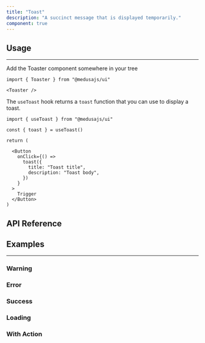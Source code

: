 ```yaml
---
title: "Toast"
description: "A succinct message that is displayed temporarily."
component: true
---
```


<ComponentExample name="toaster-demo" />

## Usage

---

Add the Toaster component somewhere in your tree

```tsx
import { Toaster } from "@medusajs/ui"
```

```tsx
<Toaster />
```

The `useToast` hook returns a `toast` function that you can use to display a toast.

```tsx
import { useToast } from "@medusajs/ui"
```

```tsx
const { toast } = useToast()

return (

  <Button 
    onClick={() => 
      toast({ 
        title: "Toast title",
        description: "Toast body",
      })
    }
  >
    Trigger
  </Button>
)
```

## API Reference

<ComponentReference mainComponent="Toast" />

## Examples

---

### Warning

<ComponentExample name="toaster-warning" />

### Error

<ComponentExample name="toaster-error" />

### Success

<ComponentExample name="toaster-success" />

### Loading

<ComponentExample name="toaster-loading" />

### With Action

<ComponentExample name="toaster-with-action" />
